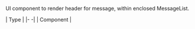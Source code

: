 UI component to render header for message, within enclosed MessageList.

| Type |
|- -|
| Component |
